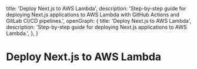   title: 'Deploy Next.js to AWS Lambda',
  description: 'Step-by-step guide for deploying Next.js applications to AWS Lambda with GitHub Actions and GitLab CI/CD pipelines.',
  openGraph: {
    title: 'Deploy Next.js to AWS Lambda',
    description: 'Step-by-step guide for deploying Next.js applications to AWS Lambda.',
  },
}

# Deploy Next.js to AWS Lambda
